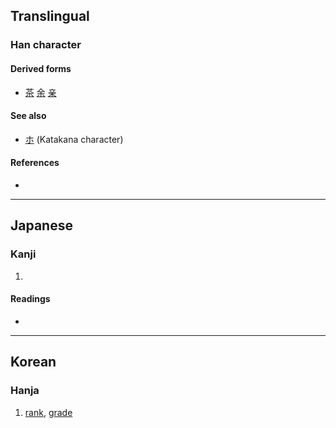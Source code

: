 {{also|等|木|㝳|ホ}}
{{character info/new}}

==Translingual==

===Han character===
{{Han char|rn=75|rad=木|as=00|sn=4|four=|canj=DC,XDC,JC|ids=⿻一小,⿻𬺰八}}

====Derived forms====
* [[茶]] [[余]] [[亲]]

====See also====
* [[ホ]] (Katakana character)

====References====
* {{Han ref|kx=0509.011|dkj=14415|hdz=21149.061|uh=6729|ud=26409}}

----

==Japanese==

===Kanji===
{{ja-kanji|grade=|rs=木00}}

# {{defn|lang=ja|sort=木00}}

====Readings====
* {{ja-readings|on=[[とう]] (tō)|kun=[[ひとしい]] (hitoshii), [[など]] (nado), [[ら]] (ra)}}

----

==Korean==

===Hanja===
{{ko-hanja/new|무리|등}}

# {{lb|ko|[[kwukyel]]}} [[rank]], [[grade]]
